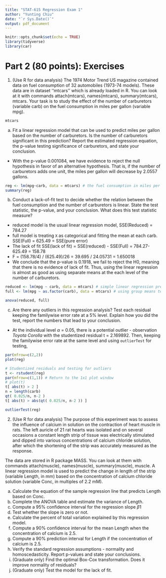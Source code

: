```yaml
---
title: "STAT-615 Regression Exam 1"
author: "Yunting Chiu"
date: "`r Sys.Date()`"
output: pdf_document
---
```


```r
knitr::opts_chunk$set(echo = TRUE)
library(tidyverse)
library(car)
```

# Part 2 (80 points): Exercises
1. (Use R for data analysis)
The 1974 Motor Trend US magazine contained data on fuel consumption of 32 automobiles (1973-74 models).
These data are in dataset ‘‘mtcars’’ which is already loaded in R. You can look at it with commands attach(mtcars),
names(mtcars), summary(mtcars), mtcars. Your task is to study the effect of the number of carburetors (variable
carb) on the fuel consumption in miles per gallon (variable mpg).
```r
mtcars
```

(a) Fit a linear regression model that can be used to predict miles per gallon based on the number of carburetors. Is the number of carburetors significant in this prediction? Report the estimated regression equation, the p-value testing significance of carburetors, and state your conclusion.
- With the p-value 0.001084, we have evidence to reject the null hypothesis in favor of an alternative hypothesis. That is, if the number of carburetors adds one unit, the miles per gallon will decrease by 2.0557 gallons.
```r
reg <- lm(mpg~carb, data = mtcars) # the fuel consumption in miles per gallon ~ number of carburetors
summary(reg)

```

(b) Conduct a lack-of-fit test to decide whether the relation between the fuel consumption and the number of carburetors is linear. State the test statistic, the p-value, and your conclusion. What does this test statistic
measure?
- reduced model is the usual linear regression model, SSE(Reduced) = 784.27
- full model is treating `X` as categorical and fitting the mean at each carb. SSE(Full) = 625.49 = SSE(pure error)
- The lack of fit SSE(lack of fit) = SSE(reduced) - SSE(Full) = 784.27-625.49 = 158.78
- F = (158.78/4) / (625.49)/26 = 39.695 / 24.05731 = 1.650018
- We conclude that the p-value is 0.1918, we fail to reject the H0, meaning that there is no evidence of lack of fit. Thus, using the linear regression is almost as good as using separate means at the each level of the number of carburetors. 

```r
reduced <- lm(mpg ~ carb, data = mtcars) # simple linear regression predicting Y in terms of X 
full <- lm(mpg ~ as.factor(carb), data = mtcars) # using group means to predict Y for each value of X, thus treating X as a categorical variable

anova(reduced, full)
```

(c) Are there any outliers in this regression analysis? Test each residual keeping the familywise error rate at a 5% level. Explain how you did the test, report the numbers that lead to your conclusion.
- At the individual level $\alpha$ = 0.05, there is a potential outlier -  observation *Toyota Corolla* with the studentized residual t =  2.169892. Then, keeping the familywise error rate at the same level and using `outlierTest` for testing, 

```r
par(mfrow=c(2,2))
plot(reg)
```

```r
# Studentized residuals and testing for outliers
t <- rstudent(reg)
par(mfrow=c(1,1)) # Return to the 1x1 plot window 
# plot(t)
t[ abs(t) > 2 ]
n = length(carb)
qt( 0.025/n, n-2 )
t[ abs(t) > abs(qt( 0.025/n, n-2 )) ]
```
```r
outlierTest(reg)
```

2. (Use R for data analysis)
The purpose of this experiment was to assess the influence of calcium in solution on the contraction of heart muscle in rats. The left auricle of 21 rat hearts was isolated and on several occasions a constant length strip of tissue was electrically stimulated and dipped into various concentrations of calcium chloride solution, after which the shortening of the strip was accurately measured as the response.

The data are stored in R package MASS. You can look at them with commands attach(muscle), names(muscle), summary(muscle), muscle. A linear regression model is used to predict the change in length of the strip (variable Length, in mm) based on the concentration of calcium chloride solution (variable Conc, in multiples of 2.2 mM). 

(a) Calculate the equation of the sample regression line that predicts Length based on Conc.
(b) Complete the ANOVA table and estimate the variance of Length.
(c) Compute a 95% confidence interval for the regression slope $\beta1$
(d) Test whether the slope is zero or not.
(e) Calculate the percent of total variation explained by this regression model.
(f) Compute a 90% confidence interval for the mean Length when the concentration of calcium is 2.5.
(g) Compute a 90% prediction interval for Length if the concentration of calcium is 2.5.
(h) Verify the standard regression assumptions - normality and homoscedasticity. Report p-values and state
your conclusions.
(i) (Graduate only) Find the optimal Box-Cox transformation. Does it improve normality of residuals?
(j) (Graduate only) Test the model for the lack of fit.

